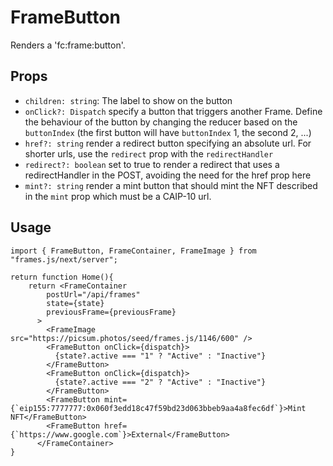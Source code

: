 # FrameButton

Renders a 'fc:frame:button'.

## Props

- `children: string`: The label to show on the button
- `onClick?: Dispatch` specify a button that triggers another Frame. Define the behaviour of the button by changing the reducer based on the `buttonIndex` (the first button will have `buttonIndex` 1, the second 2, ...)
- `href?: string` render a redirect button specifying an absolute url. For shorter urls, use the `redirect` prop with the `redirectHandler`
- `redirect?: boolean` set to true to render a redirect that uses a redirectHandler in the POST, avoiding the need for the href prop here
- `mint?: string` render a mint button that should mint the NFT described in the `mint` prop which must be a CAIP-10 url.

## Usage

```tsx [./app/page.tsx]
import { FrameButton, FrameContainer, FrameImage } from "frames.js/next/server";

return function Home(){
    return <FrameContainer
        postUrl="/api/frames"
        state={state}
        previousFrame={previousFrame}
      >
        <FrameImage src="https://picsum.photos/seed/frames.js/1146/600" />
        <FrameButton onClick={dispatch}>
          {state?.active === "1" ? "Active" : "Inactive"}
        </FrameButton>
        <FrameButton onClick={dispatch}>
          {state?.active === "2" ? "Active" : "Inactive"}
        </FrameButton>
        <FrameButton mint={`eip155:7777777:0x060f3edd18c47f59bd23d063bbeb9aa4a8fec6df`}>Mint NFT</FrameButton>
        <FrameButton href={`https://www.google.com`}>External</FrameButton>
      </FrameContainer>
}
```
